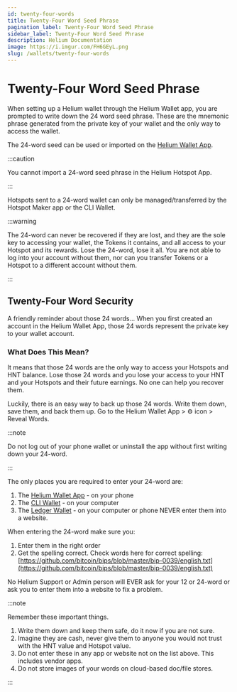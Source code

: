 ```yaml
---
id: twenty-four-words
title: Twenty-Four Word Seed Phrase
pagination_label: Twenty-Four Word Seed Phrase
sidebar_label: Twenty-Four Word Seed Phrase
description: Helium Documentation
image: https://i.imgur.com/FH6GEyL.png
slug: /wallets/twenty-four-words
---
```


# Twenty-Four Word Seed Phrase

When setting up a Helium wallet through the Helium Wallet app, you are prompted to write down the 24
word seed phrase. These are the mnemonic phrase generated from the private key of your wallet and
the only way to access the wallet.

The 24-word seed can be used or imported on the [Helium Wallet App](wallets/helium-wallet-app).

:::caution

You cannot import a 24-word seed phrase in the Helium Hotspot App.

:::

Hotspots sent to a 24-word wallet can only be managed/transferred by the Hotspot Maker app or the
CLI Wallet.

:::warning

The 24-word can never be recovered if they are lost, and they are the sole key to accessing your
wallet, the Tokens it contains, and all access to your Hotspot and its rewards. Lose the 24-word,
lose it all. You are not able to log into your account without them, nor can you transfer Tokens or
a Hotspot to a different account without them.

:::

## Twenty-Four Word Security

A friendly reminder about those 24 words… When you first created an account in the Helium Wallet
App, those 24 words represent the private key to your wallet account.

### What Does This Mean?

It means that those 24 words are the only way to access your Hotspots and HNT balance. Lose those 24
words and you lose your access to your HNT and your Hotspots and their future earnings. No one can
help you recover them.

Luckily, there is an easy way to back up those 24 words. Write them down, save them, and back them
up. Go to the Helium Wallet App > ⚙️ icon > Reveal Words.

:::note

Do not log out of your phone wallet or uninstall the app without first writing down your 24-word.

:::

The only places you are required to enter your 24-word are:

1. The [Helium Wallet App](/wallets/helium-wallet-app) - on your phone
2. The [CLI Wallet](/wallets/cli-wallet) - on your computer
3. The [Ledger Wallet](/wallets/ledger) - on your computer or phone NEVER enter them into a website.

When entering the 24-word make sure you:

1. Enter them in the right order
2. Get the spelling correct. Check words here for correct spelling:
   [https://github.com/bitcoin/bips/blob/master/bip-0039/english.txt](https://github.com/bitcoin/bips/blob/master/bip-0039/english.txt)

No Helium Support or Admin person will EVER ask for your 12 or 24-word or ask you to enter them into
a website to fix a problem.

:::note

Remember these important things.

1. Write them down and keep them safe, do it now if you are not sure.
2. Imagine they are cash, never give them to anyone you would not trust with the HNT value and
   Hotspot value.
3. Do not enter these in any app or website not on the list above. This includes vendor apps.
4. Do not store images of your words on cloud-based doc/file stores.

:::
